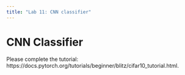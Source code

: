 ```yaml
---
title: "Lab 11: CNN classifier"
---
```


# CNN Classifier

Please complete the tutorial: https://docs.pytorch.org/tutorials/beginner/blitz/cifar10_tutorial.html.

